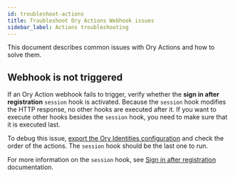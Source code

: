 ```yaml
---
id: troubleshoot-actions
title: Troubleshoot Ory Actions Webhook issues
sidebar_label: Actions troubleshooting
---
```


This document describes common issues with Ory Actions and how to solve them.

## Webhook is not triggered

If an Ory Action webhook fails to trigger, verify whether the **sign in after registration** `session` hook is activated. Because
the `session` hook modifies the HTTP response, no other hooks are executed after it. If you want to execute other hooks besides
the `session` hook, you need to make sure that it is executed last.

To debug this issue, [export the Ory Identities configuration](../guides/cli/identity-cli) and check the order of the actions. The
`session` hook should be the last one to run.

For more information on the `session` hook, see [Sign in after registration](../actions/session) documentation.
